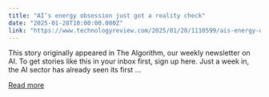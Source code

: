 ```yaml
---
title: "AI’s energy obsession just got a reality check"
date: "2025-01-28T10:00:00.000Z"
link: "https://www.technologyreview.com/2025/01/28/1110599/ais-energy-obsession-gets-a-reality-check/"
---
```


This story originally appeared in The Algorithm, our weekly newsletter on AI. To get stories like this in your inbox first,&#160;sign up here. Just a week in, the AI sector has already seen its first ...

[Read more](https://www.technologyreview.com/2025/01/28/1110599/ais-energy-obsession-gets-a-reality-check/)
